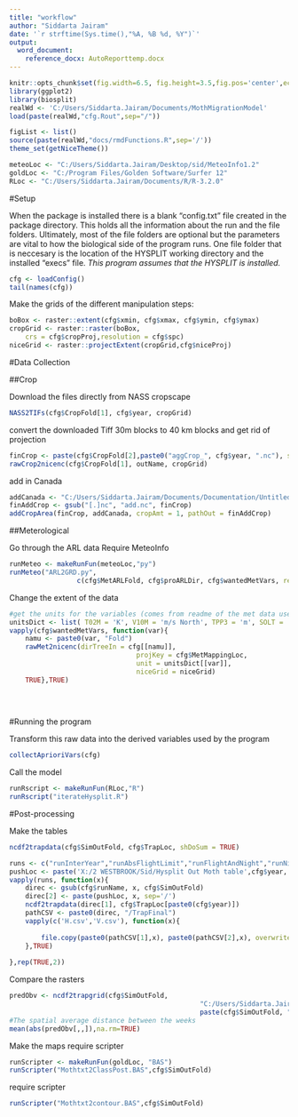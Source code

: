 ```yaml
---
title: "workflow"
author: "Siddarta Jairam"
date: '`r strftime(Sys.time(),"%A, %B %d, %Y")`'
output: 
  word_document:
    reference_docx: AutoReporttemp.docx
---
```


```r
knitr::opts_chunk$set(fig.width=6.5, fig.height=3.5,fig.pos='center',echo=TRUE,comment='>',dpi=800)
library(ggplot2)
library(biosplit)
realWd <- 'C:/Users/Siddarta.Jairam/Documents/MothMigrationModel'
load(paste(realWd,"cfg.Rout",sep="/"))

figList <- list()
source(paste(realWd,"docs/rmdFunctions.R",sep='/'))
theme_set(getNiceTheme())

meteoLoc <- "C:/Users/Siddarta.Jairam/Desktop/sid/MeteoInfo1.2"
goldLoc <- "C:/Program Files/Golden Software/Surfer 12"
RLoc <- "C:/Users/Siddarta.Jairam/Documents/R/R-3.2.0"
```

#Setup

When the package is installed there is a blank "config.txt" file created in the package directory. This holds all the information about the run and the file folders. Ultimately, most of the file folders are optional but the parameters are vital to how the biological side of the program runs. One file folder that is neccesary is the location of the HYSPLIT working directory and the installed "execs" file. *This program assumes that the HYSPLIT is installed.*

```r
cfg <- loadConfig()
tail(names(cfg))
```

Make the grids of the different manipulation steps:

```r
boBox <- raster::extent(cfg$xmin, cfg$xmax, cfg$ymin, cfg$ymax)
cropGrid <- raster::raster(boBox,
	crs = cfg$cropProj,resolution = cfg$spc)
niceGrid <- raster::projectExtent(cropGrid,cfg$niceProj)
```


#Data Collection

##Crop

Download the files directly from NASS cropscape

```r
NASS2TIFs(cfg$CropFold[1], cfg$year, cropGrid)
```

convert the downloaded Tiff 30m blocks to 40 km blocks and get rid of projection
```r
finCrop <- paste(cfg$CropFold[2],paste0("aggCrop_", cfg$year, ".nc"), sep='/')
rawCrop2nicenc(cfg$CropFold[1], outName, cropGrid)
```

add in Canada

```r
addCanada <- "C:/Users/Siddarta.Jairam/Documents/Documentation/Untitled Polygon.kml"
finAddCrop <- gsub("[.]nc", "add.nc", finCrop)
addCropArea(finCrop, addCanada, cropAmt = 1, pathOut = finAddCrop)

```
##Meterological

Go through the ARL data 
Require MeteoInfo

```r
runMeteo <- makeRunFun(meteoLoc,"py")
runMeteo("ARL2GRD.py",
				 c(cfg$MetARLFold, cfg$proARLDir, cfg$wantedMetVars, recursive = TRUE), TRUE)
```

Change the extent of the data

```r

#get the units for the variables (comes from readme of the met data used
unitsDict <- list( T02M = 'K', V10M = 'm/s North', TPP3 = 'm', SOLT = 'K')
vapply(cfg$wantedMetVars, function(var){
	namu <- paste0(var, "Fold")
	rawMet2nicenc(dirTreeIn = cfg[[namu]],
								projKey = cfg$MetMappingLoc,
								unit = unitsDict[[var]],
								niceGrid = niceGrid)
	TRUE},TRUE)
							
							
												
```


#Running the program

Transform this raw data into the derived variables used by the program
```r
collectAprioriVars(cfg)
```

Call the model
```r
runRscript <- makeRunFun(RLoc,"R")
runRscript("iterateHysplit.R")
```

#Post-processing

Make the tables
```r
ncdf2trapdata(cfg$SimOutFold, cfg$TrapLoc, shDoSum = TRUE)

runs <- c("runInterYear","runAbsFlightLimit","runFlightAndNight","runNightDurDel")
pushLoc <- paste('X:/2 WESTBROOK/Sid/Hysplit Out Moth table',cfg$year, sep='/')
vapply(runs, function(x){
	direc <- gsub(cfg$runName, x, cfg$SimOutFold)
	direc[2] <- paste(pushLoc, x, sep='/')
	ncdf2trapdata(direc[1], cfg$TrapLoc[paste0(cfg$year)])
	pathCSV <- paste0(direc, "/TrapFinal")
	vapply(c('H.csv','V.csv'), function(x){
		
		file.copy(paste0(pathCSV[1],x), paste0(pathCSV[2],x), overwrite = TRUE)
	},TRUE)
		
},rep(TRUE,2))

```

Compare the rasters

```r

predObv <- ncdf2trapgrid(cfg$SimOutFold,
												"C:/Users/Siddarta.Jairam/Documents/Documentation/Result Files/firstOccTrap.grd",
												paste(cfg$SimOutFold, "Sim-TrapFirstOcc.nc",sep='/'))
#The spatial average distance between the weeks
mean(abs(predObv[,,]),na.rm=TRUE)

```


Make the maps
require scripter
```r

runScripter <- makeRunFun(goldLoc, "BAS")
runScripter("Mothtxt2ClassPost.BAS",cfg$SimOutFold)
```

require scripter
```r
runScripter("Mothtxt2contour.BAS",cfg$SimOutFold)
```


